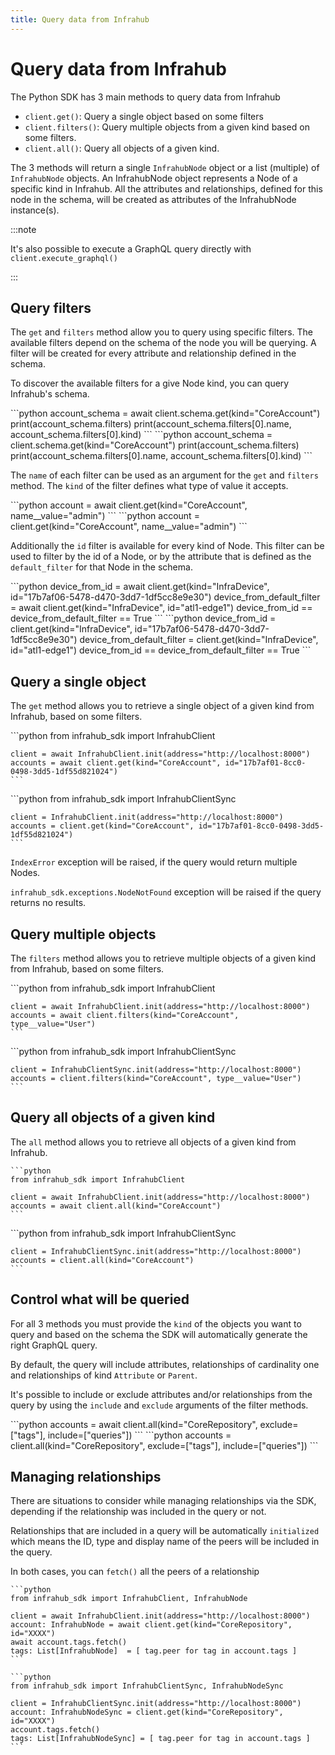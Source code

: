 ```yaml
---
title: Query data from Infrahub
---
```


# Query data from Infrahub

The Python SDK has 3 main methods to query data from Infrahub

- `client.get()`: Query a single object based on some filters
- `client.filters()`: Query multiple objects from a given kind based on some filters.
- `client.all()`: Query all objects of a given kind.

The 3 methods will return a single `InfrahubNode` object or a list (multiple) of `InfrahubNode` objects. An InfrahubNode object represents a Node of a specific kind in Infrahub. All the attributes and relationships, defined for this node in the schema, will be created as attributes of the InfrahubNode instance(s).

:::note

It's also possible to execute a GraphQL query directly with `client.execute_graphql()`

:::

## Query filters

The `get` and `filters` method allow you to query using specific filters. The available filters depend on the schema of the node you will be
querying. A filter will be created for every attribute and relationship defined in the schema.

To discover the available filters for a give Node kind, you can query Infrahub's schema.

<Tabs groupId="async-sync">
  <TabItem value="Async" default>
  ```python
  account_schema = await client.schema.get(kind="CoreAccount")
  print(account_schema.filters)
  print(account_schema.filters[0].name, account_schema.filters[0].kind)
  ```
  </TabItem>
  <TabItem value="Sync">
  ```python
  account_schema = client.schema.get(kind="CoreAccount")
  print(account_schema.filters)
  print(account_schema.filters[0].name, account_schema.filters[0].kind)
  ```
  </TabItem>
</Tabs>

The `name` of each filter can be used as an argument for the `get` and `filters` method. The `kind` of the filter defines what type of value it accepts. 

<Tabs groupId="async-sync">
  <TabItem value="Async" default>
  ```python
  account = await client.get(kind="CoreAccount", name__value="admin")
  ```
  </TabItem>
  <TabItem value="Sync">
  ```python
  account = client.get(kind="CoreAccount", name__value="admin")
  ```
  </TabItem>
</Tabs>

Additionally the `id` filter is available for every kind of Node. This filter can be used to filter by the id of a Node, or by the attribute that is defined as the `default_filter` for that Node in the schema.

<Tabs groupId="async-sync">
  <TabItem value="Async" default>
  ```python
  device_from_id = await client.get(kind="InfraDevice", id="17b7af06-5478-d470-3dd7-1df5cc8e9e30")
  device_from_default_filter = await client.get(kind="InfraDevice", id="atl1-edge1")
  device_from_id == device_from_default_filter == True
  ```
  </TabItem>
  <TabItem value="Sync">
  ```python
  device_from_id = client.get(kind="InfraDevice", id="17b7af06-5478-d470-3dd7-1df5cc8e9e30")
  device_from_default_filter = client.get(kind="InfraDevice", id="atl1-edge1")
  device_from_id == device_from_default_filter == True
  ```
  </TabItem>
</Tabs>

## Query a single object

The `get` method allows you to retrieve a single object of a given kind from Infrahub, based on some filters.

<Tabs groupId="async-sync">
  <TabItem value="Async" default>
    ```python
    from infrahub_sdk import InfrahubClient

    client = await InfrahubClient.init(address="http://localhost:8000")
    accounts = await client.get(kind="CoreAccount", id="17b7af01-8cc0-0498-3dd5-1df55d821024")
	```
  </TabItem>
  <TabItem value="Sync">
    ```python
    from infrahub_sdk import InfrahubClientSync

    client = InfrahubClient.init(address="http://localhost:8000")
    accounts = client.get(kind="CoreAccount", id="17b7af01-8cc0-0498-3dd5-1df55d821024")
	```
  </TabItem>
</Tabs>

`IndexError` exception will be raised, if the query would return multiple Nodes. 

`infrahub_sdk.exceptions.NodeNotFound` exception will be raised if the query returns no results.

## Query multiple objects

The `filters` method allows you to retrieve multiple objects of a given kind from Infrahub, based on some filters.

<Tabs groupId="async-sync">
  <TabItem value="Async" default>
    ```python
    from infrahub_sdk import InfrahubClient

    client = await InfrahubClient.init(address="http://localhost:8000")
    accounts = await client.filters(kind="CoreAccount", type__value="User")
	```
  </TabItem>
  <TabItem value="Sync">
    ```python
    from infrahub_sdk import InfrahubClientSync

    client = InfrahubClientSync.init(address="http://localhost:8000")
    accounts = client.filters(kind="CoreAccount", type__value="User")
	```
  </TabItem>
</Tabs>

## Query all objects of a given kind

The `all` method allows you to retrieve all objects of a given kind from Infrahub.

<Tabs groupId="async-sync">
  <TabItem value="Async" default>

    ```python
    from infrahub_sdk import InfrahubClient

    client = await InfrahubClient.init(address="http://localhost:8000")
    accounts = await client.all(kind="CoreAccount")
    ```
  </TabItem>
  <TabItem value="Sync">
    ```python
    from infrahub_sdk import InfrahubClientSync

    client = InfrahubClientSync.init(address="http://localhost:8000")
    accounts = client.all(kind="CoreAccount")
    ```
  </TabItem>
</Tabs>


## Control what will be queried

For all 3 methods you must provide the `kind` of the objects you want to query and based on the schema the SDK will automatically generate the right GraphQL query.

By default, the query will include attributes, relationships of cardinality one and relationships of kind `Attribute` or `Parent`.

It's possible to include or exclude attributes and/or relationships from the query by using the `include` and `exclude` arguments of the filter methods.

<Tabs groupId="async-sync">
  <TabItem value="Async" default>
    ```python
    accounts = await client.all(kind="CoreRepository", exclude=["tags"], include=["queries"])
    ```

  </TabItem>
  <TabItem value="Sync">
    ```python
    accounts = client.all(kind="CoreRepository", exclude=["tags"], include=["queries"])
    ```
  </TabItem>
</Tabs>

## Managing relationships

There are situations to consider while managing relationships via the SDK, depending if the relationship was included in the query or not.

Relationships that are included in a query will be automatically `initialized` which means the ID, type and display name of the peers will be included in the query.

In both cases, you can `fetch()` all the peers of a relationship

<Tabs groupId="async-sync">
  <TabItem value="Async" default>

    ```python
    from infrahub_sdk import InfrahubClient, InfrahubNode

    client = await InfrahubClient.init(address="http://localhost:8000")
    account: InfrahubNode = await client.get(kind="CoreRepository", id="XXXX")
    await account.tags.fetch()
    tags: List[InfrahubNode]  = [ tag.peer for tag in account.tags ]
    ```

  </TabItem>
  <TabItem value="Sync">

    ```python
    from infrahub_sdk import InfrahubClientSync, InfrahubNodeSync

    client = InfrahubClientSync.init(address="http://localhost:8000")
    account: InfrahubNodeSync = client.get(kind="CoreRepository", id="XXXX")
    account.tags.fetch()
    tags: List[InfrahubNodeSync] = [ tag.peer for tag in account.tags ]
    ```

  </TabItem>
</Tabs>
